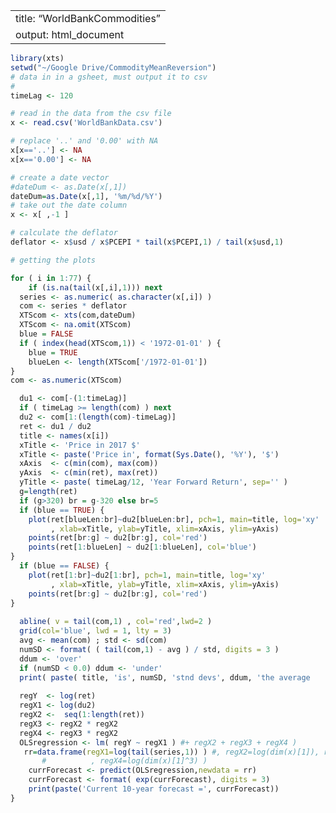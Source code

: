 
---
title: "WorldBankCommodities"
output: html_document
---

```r
library(xts)
setwd("~/Google Drive/CommodityMeanReversion")
# data in in a gsheet, must output it to csv
#
timeLag <- 120

# read in the data from the csv file
x <- read.csv('WorldBankData.csv')

# replace '..' and '0.00' with NA
x[x=='..'] <- NA
x[x=='0.00'] <- NA

# create a date vector
#dateDum <- as.Date(x[,1])
dateDum=as.Date(x[,1], '%m/%d/%Y')
# take out the date column
x <- x[ ,-1 ]

# calculate the deflator
deflator <- x$usd / x$PCEPI * tail(x$PCEPI,1) / tail(x$usd,1)
```

```r
# getting the plots

for ( i in 1:77) {
    if (is.na(tail(x[,i],1))) next
  series <- as.numeric( as.character(x[,i]) ) 
  com <- series * deflator
  XTScom <- xts(com,dateDum)
  XTScom <- na.omit(XTScom)
  blue = FALSE
  if ( index(head(XTScom,1)) < '1972-01-01' ) {
    blue = TRUE
    blueLen <- length(XTScom['/1972-01-01'])
}
com <- as.numeric(XTScom)

  du1 <- com[-(1:timeLag)]
  if ( timeLag >= length(com) ) next
  du2 <- com[1:(length(com)-timeLag)]
  ret <- du1 / du2
  title <- names(x[i])
  xTitle <- 'Price in 2017 $'
  xTitle <- paste('Price in', format(Sys.Date(), '%Y'), '$')
  xAxis  <- c(min(com), max(com))
  yAxis  <- c(min(ret), max(ret))
  yTitle <- paste( timeLag/12, 'Year Forward Return', sep='' )
  g=length(ret)
  if (g>320) br = g-320 else br=5
  if (blue == TRUE) {
    plot(ret[blueLen:br]~du2[blueLen:br], pch=1, main=title, log='xy'
         , xlab=xTitle, ylab=yTitle, xlim=xAxis, ylim=yAxis)
    points(ret[br:g] ~ du2[br:g], col='red')
    points(ret[1:blueLen] ~ du2[1:blueLen], col='blue')
}    
  if (blue == FALSE) {
    plot(ret[1:br]~du2[1:br], pch=1, main=title, log='xy'
         , xlab=xTitle, ylab=yTitle, xlim=xAxis, ylim=yAxis)
    points(ret[br:g] ~ du2[br:g], col='red')
}    
    
  abline( v = tail(com,1) , col='red',lwd=2 )
  grid(col='blue', lwd = 1, lty = 3)
  avg <- mean(com) ; std <- sd(com)
  numSD <- format( ( tail(com,1) - avg ) / std, digits = 3 )
  ddum <- 'over'
  if (numSD < 0.0) ddum <- 'under'
  print( paste( title, 'is', numSD, 'stnd devs', ddum, 'the average   '))
  
  regY  <- log(ret)
  regX1 <- log(du2)
  regX2 <-  seq(1:length(ret))
  regX3 <- regX2 * regX2
  regX4 <- regX3 * regX2
  OLSregression <- lm( regY ~ regX1 ) #+ regX2 + regX3 + regX4 )
   rr=data.frame(regX1=log(tail(series,1)) ) #, regX2=log(dim(x)[1]), regX3=log(dim(x)[1]^2)
       #          , regX4=log(dim(x)[1]^3) )
    currForecast <- predict(OLSregression,newdata = rr)
    currForecast <- format( exp(currForecast), digits = 3)
    print(paste('Current 10-year forecast =', currForecast))
}

```
